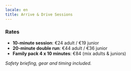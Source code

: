 ```yaml
---
locale: en
title: Arrive & Drive Sessions
---
```


### Rates

- **10-minute session**: €24 adult / €19 junior
- **20-minute double run**: €44 adult / €36 junior
- **Family pack 4 x 10 minutes**: €84 (mix adults & juniors)

*Safety briefing, gear and timing included.*
